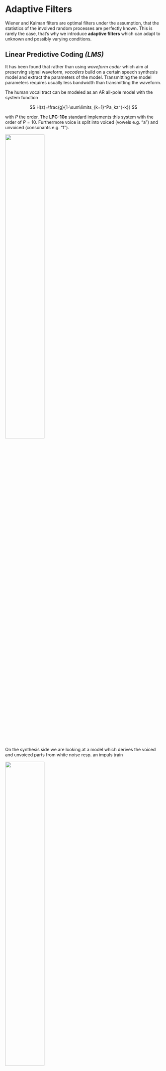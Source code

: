 \pagebreak

# Adaptive Filters

Wiener and Kalman filters are optimal filters under the assumption, that the statistics of the involved random processes are perfectly known. This is rarely the case, that's why we introduce **adaptive filters** which can adapt to unknown and possibly varying conditions.

## Linear Predictive Coding *(LMS)*

It has been found that rather than using *waveform coder* which aim at preserving signal waveform, *vocoders* build on a certain speech synthesis model and extract the parameters of the model. Transmitting the model parameters requires usually less bandwidth than transmitting the waveform.

The human vocal tract can be modeled as an AR all-pole model with the system function

$$
H(z)=\frac{g}{1-\sum\limits_{k=1}^Pa_kz^{-k}}
$$

with $P$ the order. The **LPC-10e** standard implements this system with the order of $P=10$. Furthermore voice is split into voiced (vowels e.g. "a") and unvoiced (consonants e.g. "f").

![](images/dsp401img1.png){width="50%"}

On the synthesis side we are looking at a model which derives the voiced and unvoiced parts from white noise resp. an impuls train

![](images/dsp401img2.png){width="50%"}

To extract the coefficients $a_1,a_2,\dots,a_P$, they are chosen to reproduce the signal segment $s_{in}[n]$ as closely as possible through

$$
\hat s[n]=\sum_{k=1}^Pa_ks_{\rm in}[n-k]
$$

where the segment is a part of the sampled length

![](images/paste-92.png){width="30%"}

The Parameters can be defined through the Yule-Walker equation with the autocorrelation $\widehat\gamma_{ss}[m]=\frac1N\cdot\sum_{n=1}^{N-m}s_{in}[n]\cdot s_{in}[n+m]$ with

$$
\mathbf{R}_{ss}=\left(\begin{array}{cccc}\gamma_{ss}[0] & \gamma_{ss}[1] & \cdots & \gamma_{ss}[P\!-\!1] \\ \gamma_{ss}[1] & \gamma_{ss}[0] & \cdots & \gamma_{ss}[P\!-\!2] \\ \vdots & \vdots & & \vdots \\ \gamma_{ss}[P\!-\!1] & \gamma_{ss}[P\!-\!2] & \cdots & \gamma_{ss}[0]\end{array}\right)\qquad\mbox{ and }\qquad\mathbf{r}_{ss}=\left(\begin{array}{c}\gamma_{ss}[1] \\ \gamma_{ss}[2] \\ \vdots \\ \gamma_{ss}[P]\end{array}\right)
$$

and solving for $\mathbf a$

$$
\mathbf{R}_{ss}\mathbf{a}=\mathbf{r}_{ss}
$$

*Note that a Levinson-Durbin recursion can be applied, as* $\mathbf R_{ss}$ *is a Toeplitz matrix.*

To determine the remaining parameters, consider the error signal

$$
d[n] = s_{\rm in}[n]-\hat s[n] = s_{\rm in}[n]-\sum_{k=1}^Pa_ks_{\rm in}[n-k]
$$

When defining the excitation $g\cdot v[n]$ through $v[n]$ as a signal with unit power, we get for $g$

$$
g=\sqrt{\frac{1}{N}\sum_{n=1}^{N}d^2[n]}
$$

To distinguish between voiced and unvoiced sound as well as for the pitch estimation, the *LPC-10e* algorithm relies on the *average magnitude difference function*

::: {layout="[50,-10,30,-10]"}
$$
\bar\gamma_d[m]=\frac1{N-m}\sum_{n=1}^{N-m}\left|\frac{d[n]}{g}-\frac{d[n+m]}{g}\right|
$$

![](images/paste-95.png){width="40%"}
:::

If the value of $\bar\gamma_d$ falls under a certain threshold, the segment is declared **voiced** and the value $m=T$ sets the pitch.

## The LMS Algorithm

The **LMS Algorithm** works adaptively and can adjust its parameters through a update algorithm

![](images/dsp402img1.png){width="50%"}

When the desired signal $s[n]$ isn't available a so called *preamble* with a defined signal sequence is used to determine the channels behaviour

::: {layout="[-5,40,-10,45]" layout-valign="center"}
![](images/dsp402img2.png){width="50%"}

![](images/dsp402img3.png){width="50%"}
:::

The LMS algorithm works through the continuous update of the parameters $\mathbf w$. First, the coefficient vector is initialized as $\mathbf{w}^{(0)}=\mathbf{0}_{M+1}$ (i.e., a vector with $M+1$ zeros). Any prior knowledge may of course be used to find a better starting vector $\mathbf w^{(0)}$. Subsequently, as $n=0,1,2,\dots$

$$
\mathbf{w}^{(n+1)}=\mathbf{w}^{(n)}+\underbrace{\mu\left(s[n]-\left(\mathbf{w}^{(n)}\right)^{\rm T}\mathbf{y}_n\right)\cdot\mathbf{y}_n}_{=\mathbf{w}_\Delta^{(n)}}
$$

The convergence speed can by changed by the stepsize $\mu$

![](images/dsp402img4.png){width="60%"}

::: callout-caution
## RLS Algorithm

A Algorithm which converges much faster is the **recursive least squares** (RLS) Algorithm. It is much more complex but can be used for echo cancellation with really fast changing echos

![](images/dsp403img2.png){width="50%"}
:::